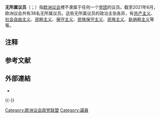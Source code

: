 {{Infobox European Parliament group
|name = Non-Inscrits
|title = 无所属议员
|frenchabbr = NI
|englishabbr = NA
|meps = {{Composition bar|38|705|#C0C0C0|per=1}}
|position=[[大帐篷|大帐篷]]}}
{{歐洲聯盟政治}}

'''无所属议员'''（{{lang-en|Non-Attached Members}}；{{lang-fr|Non-Inscrits}}）{{NoteTag|英文名称也是官方名称，但法文名称在英文文本中出现也很普遍}}指[[欧洲议会|欧洲议会]]裡不隶属于任何一个[[欧洲议会党团|党团]]的议员。截至2021年6月，欧洲议会共有38名无所属议员。这些无所属议员的政治主张各异，有[[共产主义|共产主义]]、[[社会自由主义|社会自由主义]]、[[民粹主义|民粹主义]]、[[保守主义|保守主义]]、[[民族保守主义|民族保守主义]]、[[民族主义|民族主义]]、[[新纳粹主义|新纳粹主义]]等等。

== 注释 ==
{{NoteFoot}}

== 参考文献 ==
{{Reflist}}

== 外部連結 ==
* {{cite web |url = http://www.europarl.europa.eu/meps/en/search.html?politicalGroup=2970 |title = Non-Inscrits |website=europarl.europa.eu|publisher=European Parliament|access-date=2015-06-16 |archive-date=2018-10-12|archive-url = https://web.archive.org/web/20181012181003/http://www.europarl.europa.eu/meps/en/search.html?politicalGroup=2970 |dead-url=no }}

{{-}}
{{欧洲议会党团}}

[[Category:欧洲议会政党联盟|Category:欧洲议会政党联盟]]
[[Category:議員|Category:議員]]